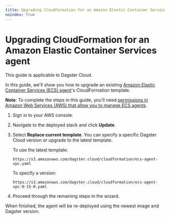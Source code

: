 ```yaml
---
title: Upgrading CloudFormation for an Amazon Elastic Container Services agent | Dagster Docs
noindex: True
---
```


# Upgrading CloudFormation for an Amazon Elastic Container Services agent

<Note>This guide is applicable to Dagster Cloud.</Note>

In this guide, we'll show you how to upgrade an existing [Amazon Elastic Container Services (ECS) agent](/dagster-cloud/deployment/agents/amazon-ecs/creating-ecs-agent-existing-vpc)'s CloudFormation template.

**Note**: To complete the steps in this guide, you'll need [permissions in Amazon Web Services (AWS) that allow you to manage ECS agents](https://docs.aws.amazon.com/AmazonECS/latest/developerguide/security-iam-awsmanpol.html).

1. Sign in to your AWS console.

2. Navigate to the deployed stack and click **Update**.

3. Select **Replace current template**. You can specify a specific Dagster Cloud version or upgrade to the latest template.

   To use the latest template:

       https://s3.amazonaws.com/dagster.cloud/cloudformation/ecs-agent-vpc.yaml

   To specify a version:

       https://s3.amazonaws.com/dagster.cloud/cloudformation/ecs-agent-vpc-0-15-0.yaml

4. Proceed through the remaining steps in the wizard.

When finished, the agent will be re-deployed using the newest image and Dagster version.
